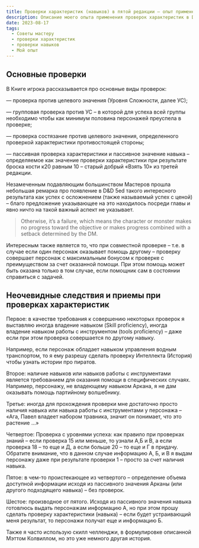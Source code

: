 ```yaml
---
title: Проверки характеристик (навыков) в пятой редакции – опыт применения
description: Описание моего опыта применения проверок характеристик в D&D 5e - советы для Мастера
date: 2023-08-17
tags:
  - Советы мастеру
  - проверки характеристик
  - проверки навыков
  - Мой опыт
---
```


## Основные проверки

В Книге игрока рассказывается про основные виды проверок:

— проверка против целевого значения (Уровня Сложности, далее УС);

— групповая проверка против УС – в которой для успеха всей группы необходимо чтобы как минимум половина персонажей преуспела в проверке;

— проверка состязание против целевого значения, определенного проверкой характеристики противостоящей стороны;

— пассивная проверка характеристики и пассивное значение навыка – определяемое как значение проверки характеристики при результате броска кости к20 равным 10 – старый добрый «Взять 10» из третей редакции.

Незамеченным подавляющим большинством Мастеров прошла небольшая ремарка про появление в D&D 5ed такого интересного результата как успех с осложнением (также называемый успех с ценой) – благо предложение указывающее на это находилось посреди главы и явно ничто на такой важный аспект не указывает.

> Otherwise, it’s a failure, which means the character or monster makes no progress toward the objective or makes progress combined with a setback determined by the DM.

Интересным также является то, что при совместной проверке – т.е. в случае если один персонаж оказывает помощь другому – проверку совершает персонаж с максимальным бонусом к проверке с преимуществом за счет оказанной помощи. При этом помощь может быть оказана только в том случае, если помощник сам в состоянии справиться с задачей.

## Неочевидные следствия и приемы при проверках характеристик

Первое: в качестве требования к совершению некоторых проверок я выставляю иногда владение навыком (Skill proficiency), иногда владение навыком работы с инструментом (tools proficiency) – даже если при этом проверка совершается по другому навыку.

Например, если персонаж обладает навыком управления водным транспортом, то я ему разрешу сделать проверку Интеллекта (История) чтобы узнать истории про пиратов.

Второе: наличие навыков или навыков работы с инструментами является требованием для оказания помощи в специфических случаях. Например, персонажу, не владеющему навыком Аркана, я не дам оказывать помощь партийному волшебнику.

Третье: иногда для прохождения проверки мне достаточно просто наличия навыка или навыка работы с инструментами у персонажа – «Ага, Павел владеет набором травника, значит он понимает, что это растение …»

Четвертое: Проверка с уровнями успеха: как правило при проверках знаний – если проверка 15 или меньше, то узнали А,Б и В, а если проверка 18 – то еще и Д, а если больше 20 – то еще и Г в придачу. Обратите внимание, что в данном случае информацию А, Б, и В я выдам персонажу даже при результате проверки 1 – просто за счет наличия навыка.

Пятое: в чем-то проистекающее из четвертого – определение объема доступной информации исходя из пассивного значения Арканы (или другого подходящего навыка) – без проверок.

Шестое: производное от пятого. Исходя из пассивного значения навыка готовлюсь выдать персонажам информацию А, но при этом прошу сделать проверку характеристики (навыка) – если будет устраивающий меня результат, то персонажи получат еще и информацию Б.

Также я часто использую скилл челленджи, в формулировке описанной Мэттом Колвиллом, но это уже немного другая история.
